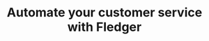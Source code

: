 ---
title: "Automate your customer service with Fledger"
details: "Leave pen-and-paper bookings in the past allowing you to focus more on your business or 
simply enjoy your newfound free time."
features:
  - "No credit card required"
  - "14 days free trial"
image1: "/assets/imgs/hero/customer-service/img-s-22.png"
image2: "/assets/imgs/hero/customer-service/img-s-23.png"
image3: "/assets/imgs/hero/customer-service/img-s-24.png"
image4: "/assets/imgs/hero/customer-service/img-s-25.png"
shape1_img: "/assets/imgs/shape/shape-s-20.png"
shape2_img: "/assets/imgs/shape/shape-s-21.png"
shape3_img: "/assets/imgs/shape/shape-s-22.png"
shape4_img: "/assets/imgs/shape/shape-s-23.png"
shape5_img: "/assets/imgs/shape/shape-s-24.png"
---